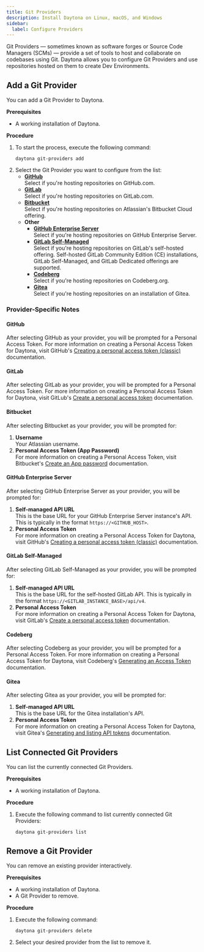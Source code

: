 ```yaml
---
title: Git Providers
description: Install Daytona on Linux, macOS, and Windows
sidebar:
  label: Configure Providers
---
```


Git Providers — sometimes known as software forges or Source Code Managers (SCMs) — provide a set of tools to host and collaborate on codebases using Git.
Daytona allows you to configure Git Providers and use repositories hosted on them to create Dev Environments.

## Add a Git Provider
You can add a Git Provider to Daytona.

__Prerequisites__
*   A working installation of Daytona.

__Procedure__
1.  To start the process, execute the following command:
    ```shell
    daytona git-providers add
    ```
2.  Select the Git Provider you want to configure from the list:
    *   __[GitHub](#github)__  
        Select if you're hosting repositories on GitHub.com.
    *   __[GitLab](#gitlab)__  
        Select if you're hosting repositories on GitLab.com.
    *   __[Bitbucket](#bitbucket)__  
        Select if you're hosting repositories on Atlassian's Bitbucket Cloud offering.
    *   __Other__
        *   __[GitHub Enterprise Server](#github-enterprise-server)__  
            Select if you're hosting repositories on GitHub Enterprise Server.
        *   __[GitLab Self-Managed](#gitlab-self-managed)__  
            Select if you're hosting repositories on GitLab's self-hosted offering.
            Self-hosted GitLab Community Edition (CE) installations, GitLab Self-Managed, and GitLab Dedicated offerings are supported.
        *   __[Codeberg](#codeberg)__  
            Select if you're hosting repositories on Codeberg.org.
        *   __[Gitea](#gitea)__  
            Select if you're hosting repositories on an installation of Gitea.

### Provider-Specific Notes

#### GitHub
After selecting GitHub as your provider, you will be prompted for a Personal Access Token.
For more information on creating a Personal Access Token for Daytona, visit GitHub's [Creating a personal access token (classic)][gh-token] documentation.

#### GitLab
After selecting GitLab as your provider, you will be prompted for a Personal Access Token.
For more information on creating a Personal Access Token for Daytona, visit GitLub's [Create a personal access token][gl-token] documentation.

#### Bitbucket
After selecting Bitbucket as your provider, you will be prompted for:

1.  __Username__  
    Your Atlassian username.
2.  __Personal Access Token (App Password)__  
    For more information on creating a Personal Access Token, visit Bitbucket's [Create an App password][bit-token] documentation.

#### GitHub Enterprise Server
After selecting GitHub Enterprise Server as your provider, you will be prompted for:

1.  __Self-managed API URL__  
    This is the base URL for your GitHub Enterprise Server instance's API.
    This is typically in the format `https://<GITHUB_HOST>`.
2.  __Personal Access Token__  
    For more information on creating a Personal Access Token for Daytona, visit GitHub's [Creating a personal access token (classic)][gh-token] documentation.

#### GitLab Self-Managed
After selecting GitLab Self-Managed as your provider, you will be prompted for:

1.  __Self-managed API URL__  
    This is the base URL for the self-hosted GitLab API.
    This is typically in the format `https://<GITLAB_INSTANCE_BASE>/api/v4`.
2.  __Personal Access Token__  
    For more information on creating a Personal Access Token for Daytona, visit GitLab's [Create a personal access token][gl-token] documentation.

#### Codeberg
After selecting Codeberg as your provider, you will be prompted for a Personal Access Token.
For more information on creating a Personal Access Token for Daytona, visit Codeberg's [Generating an Access Token][codeberg-token] documentation.

#### Gitea
After selecting Gitea as your provider, you will be prompted for:

1.  __Self-managed API URL__  
    This is the base URL for the Gitea installation's API.
2.  __Personal Access Token__  
    For more information on creating a Personal Access Token for Daytona, visit Gitea's [Generating and listing API tokens][gitea-token] documentation.

## List Connected Git Providers
You can list the currently connected Git Providers.

__Prerequisites__
*   A working installation of Daytona.

__Procedure__
1.  Execute the following command to list currently connected Git Providers:
    ```shell
    daytona git-providers list
    ```

## Remove a Git Provider
You can remove an existing provider interactively.

__Prerequisites__
*   A working installation of Daytona.
*   A Git Provider to remove.

__Procedure__
1.  Execute the following command:
    ```shell
    daytona git-providers delete
    ```
2.  Select your desired provider from the list to remove it.

[gh-token]: https://docs.github.com/en/authentication/keeping-your-account-and-data-secure/managing-your-personal-access-tokens#creating-a-personal-access-token-classic
[gl-token]: https://docs.gitlab.com/ee/user/profile/personal_access_tokens.html#create-a-personal-access-token
[bit-token]: https://support.atlassian.com/bitbucket-cloud/docs/create-an-app-password/
[codeberg-token]: https://docs.codeberg.org/advanced/access-token/
[gitea-token]: https://docs.gitea.com/1.21/development/api-usage#generating-and-listing-api-tokens